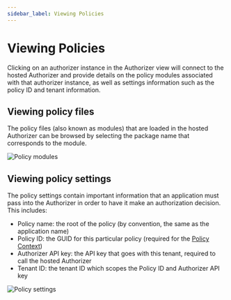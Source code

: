 ```yaml
---
sidebar_label: Viewing Policies
---
```


# Viewing Policies

Clicking on an authorizer instance in the Authorizer view will connect to the hosted Authorizer and provide details on the policy modules associated with that authorizer instance, as well as settings information such as the policy ID and tenant information.

## Viewing policy files

The policy files (also known as modules) that are loaded in the hosted Authorizer can be browsed by selecting the package name that corresponds to the module.

![Policy modules](/peoplefinder-post.png)

## Viewing policy settings

The policy settings contain important information that an application must pass into the Authorizer in order to have it make an authorization decision. This includes:

- Policy name: the root of the policy (by convention, the same as the application name)
- Policy ID: the GUID for this particular policy (required for the [Policy Context](/docs/authorizer-guide/policy-context))
- Authorizer API key: the API key that goes with this tenant, required to call the hosted Authorizer
- Tenant ID: the tenant ID which scopes the Policy ID and Authorizer API key

![Policy settings](/policy-settings.png)
